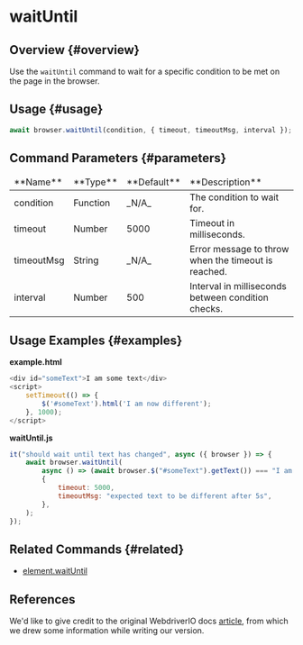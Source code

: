 # waitUntil

## Overview {#overview}

Use the `waitUntil` command to wait for a specific condition to be met on the page in the browser.

## Usage {#usage}

```javascript
await browser.waitUntil(condition, { timeout, timeoutMsg, interval });
```

## Command Parameters {#parameters}

<table>
<thead>
<tr><td>**Name**</td><td>**Type**</td><td>**Default**</td><td>**Description**</td></tr>
</thead>
<tbody>
<tr><td>condition</td><td>Function</td><td>_N/A_</td><td>The condition to wait for.</td></tr>
<tr><td>timeout</td><td>Number</td><td>5000</td><td>Timeout in milliseconds.</td></tr>
<tr><td>timeoutMsg</td><td>String</td><td>_N/A_</td><td>Error message to throw when the timeout is reached.</td></tr>
<tr><td>interval</td><td>Number</td><td>500</td><td>Interval in milliseconds between condition checks.</td></tr>

</tbody>
</table>

## Usage Examples {#examples}

**example.html**

```javascript
<div id="someText">I am some text</div>
<script>
    setTimeout(() => {
        $('#someText').html('I am now different');
    }, 1000);
</script>
```

**waitUntil.js**

```javascript
it("should wait until text has changed", async ({ browser }) => {
    await browser.waitUntil(
        async () => (await browser.$("#someText").getText()) === "I am now different",
        {
            timeout: 5000,
            timeoutMsg: "expected text to be different after 5s",
        },
    );
});
```

## Related Commands {#related}

-   [element.waitUntil](../../element/waitUntil)

## References

We'd like to give credit to the original WebdriverIO docs [article](https://webdriver.io/docs/api/browser/waitUntil), from which we drew some information while writing our version.
